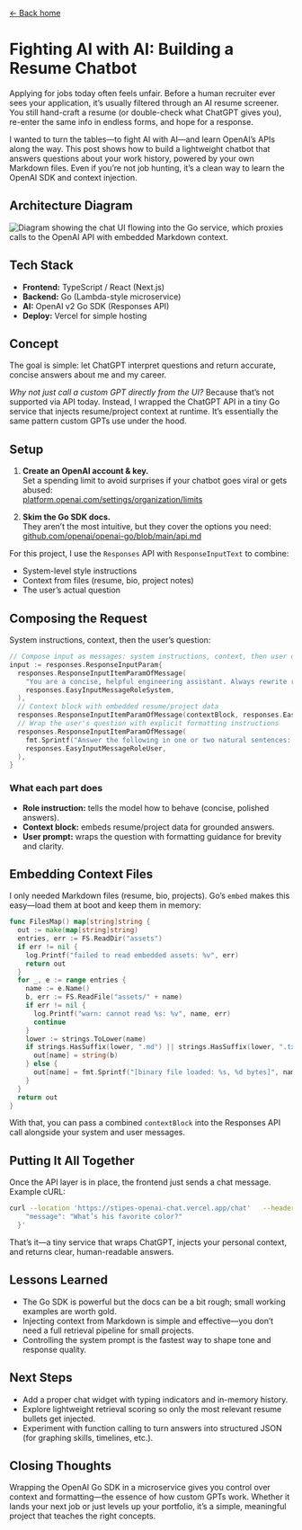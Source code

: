 [← Back home](/)

# Fighting AI with AI: Building a Resume Chatbot

Applying for jobs today often feels unfair. Before a human recruiter ever sees your application, it’s usually filtered through an AI resume screener. You still hand-craft a resume (or double-check what ChatGPT gives you), re-enter the same info in endless forms, and hope for a response.

I wanted to turn the tables—to fight AI with AI—and learn OpenAI’s APIs along the way. This post shows how to build a lightweight chatbot that answers questions about your work history, powered by your own Markdown files. Even if you’re not job hunting, it’s a clean way to learn the OpenAI SDK and context injection.

## Architecture Diagram

![Diagram showing the chat UI flowing into the Go service, which proxies calls to the OpenAI API with embedded Markdown context.](/architecture.png)

## Tech Stack

- **Frontend:** TypeScript / React (Next.js)
- **Backend:** Go (Lambda-style microservice)
- **AI:** OpenAI v2 Go SDK (Responses API)
- **Deploy:** Vercel for simple hosting

## Concept

The goal is simple: let ChatGPT interpret questions and return accurate, concise answers about me and my career.

*Why not just call a custom GPT directly from the UI?* Because that’s not supported via API today. Instead, I wrapped the ChatGPT API in a tiny Go service that injects resume/project context at runtime. It’s essentially the same pattern custom GPTs use under the hood.

## Setup

1. **Create an OpenAI account & key.**  
   Set a spending limit to avoid surprises if your chatbot goes viral or gets abused:  
   [platform.openai.com/settings/organization/limits](https://platform.openai.com/settings/organization/limits)

2. **Skim the Go SDK docs.**  
   They aren’t the most intuitive, but they cover the options you need:  
   [github.com/openai/openai-go/blob/main/api.md](https://github.com/openai/openai-go/blob/main/api.md)

For this project, I use the `Responses` API with `ResponseInputText` to combine:

- System-level style instructions  
- Context from files (resume, bio, project notes)  
- The user’s actual question  

## Composing the Request

System instructions, context, then the user’s question:

```go
// Compose input as messages: system instructions, context, then user question.
input := responses.ResponseInputParam{
  responses.ResponseInputItemParamOfMessage(
    "You are a concise, helpful engineering assistant. Always rewrite retrieved content into clear, polished, human-readable sentences (not raw lists or fragments).",
    responses.EasyInputMessageRoleSystem,
  ),
  // Context block with embedded resume/project data
  responses.ResponseInputItemParamOfMessage(contextBlock, responses.EasyInputMessageRoleSystem),
  // Wrap the user's question with explicit formatting instructions
  responses.ResponseInputItemParamOfMessage(
    fmt.Sprintf("Answer the following in one or two natural sentences: %s", userMsg),
    responses.EasyInputMessageRoleUser,
  ),
}
```

### What each part does

- **Role instruction:** tells the model how to behave (concise, polished answers).  
- **Context block:** embeds resume/project data for grounded answers.  
- **User prompt:** wraps the question with formatting guidance for brevity and clarity.  

## Embedding Context Files

I only needed Markdown files (resume, bio, projects). Go’s `embed` makes this easy—load them at boot and keep them in memory:

```go
func FilesMap() map[string]string {
  out := make(map[string]string)
  entries, err := FS.ReadDir("assets")
  if err != nil {
    log.Printf("failed to read embedded assets: %v", err)
    return out
  }
  for _, e := range entries {
    name := e.Name()
    b, err := FS.ReadFile("assets/" + name)
    if err != nil {
      log.Printf("warn: cannot read %s: %v", name, err)
      continue
    }
    lower := strings.ToLower(name)
    if strings.HasSuffix(lower, ".md") || strings.HasSuffix(lower, ".txt") {
      out[name] = string(b)
    } else {
      out[name] = fmt.Sprintf("[binary file loaded: %s, %d bytes]", name, len(b))
    }
  }
  return out
}
```

With that, you can pass a combined `contextBlock` into the Responses API call alongside your system and user messages.

## Putting It All Together

Once the API layer is in place, the frontend just sends a chat message. Example cURL:

```bash
curl --location 'https://stipes-openai-chat.vercel.app/chat'   --header 'Content-Type: application/json'   --header 'Accept: application/json'   --data '{
    "message": "What’s his favorite color?"
  }'
```

That’s it—a tiny service that wraps ChatGPT, injects your personal context, and returns clear, human-readable answers.

## Lessons Learned

- The Go SDK is powerful but the docs can be a bit rough; small working examples are worth gold.  
- Injecting context from Markdown is simple and effective—you don’t need a full retrieval pipeline for small projects.  
- Controlling the system prompt is the fastest way to shape tone and response quality.  

## Next Steps

- Add a proper chat widget with typing indicators and in-memory history.  
- Explore lightweight retrieval scoring so only the most relevant resume bullets get injected.  
- Experiment with function calling to turn answers into structured JSON (for graphing skills, timelines, etc.).  

## Closing Thoughts

Wrapping the OpenAI Go SDK in a microservice gives you control over context and formatting—the essence of how custom GPTs work. Whether it lands your next job or just levels up your portfolio, it’s a simple, meaningful project that teaches the right concepts.
